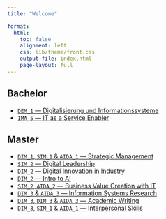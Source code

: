 ```yaml
---
title: "Welcome"  

format: 
  html:
    toc: false
    alignment: left
    css: lib/theme/front.css
    output-file: index.html
    page-layout: full
---
```


## Bachelor

<!-- [`IMUK_1` — Grundzüge Informationsmanagement](lectures/GIM/23ST/admin/) -->

- [`DEM_1` — Digitalisierung und Informationssysteme](lectures/DE1/23WT/admin/)
- [`IMA_5` — IT as a Service Enabler](lectures/ITSE/24ST/admin/)

## Master

<!-- - [`SIM_1` — Technology & Application Management](lectures/TAM/22WT/admin/) -->

- [`DIM_1`, `SIM_1` & `AIDA_1` — Strategic Management](lectures/SM/23WT/admin/)
- [`SIM_2` — Digital Leadership](lectures/DL/24ST/admin/)
- [`DIM_2` — Digital Innovation in Industry](lectures/DIiI/24ST/admin/)
- [`DIM_2` — Intro to AI](lectures/I2AI/24ST/admin/)
- [`SIM_2`, `AIDA_2` — Business Value Creation with IT](lectures/BVC/23WT/assignment/)
- [`DIM_3` & `AIDA_3` — Information Systems Research](lectures/ISR/23WT/admin/)
- [`DIM_3`, `DIM_3` & `AIDA_3` — Academic Writing](lectures/AW/24ST/admin/)
- [`DIM_3`, `SIM_1` & `AIDA_1` — Interpersonal Skills](lectures/IPS/23WT/admin/)
